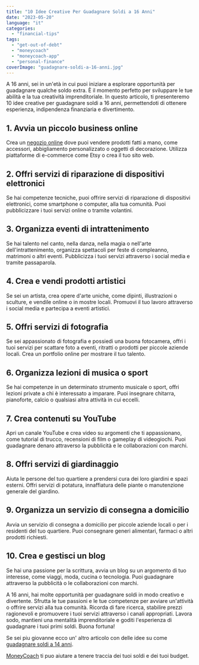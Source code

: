 ```yaml
---
title: "10 Idee Creative Per Guadagnare Soldi a 16 Anni"
date: "2023-05-20"
language: "it"
categories: 
  - "financial-tips"
tags: 
  - "get-out-of-debt"
  - "moneycoach"
  - "moneycoach-app"
  - "personal-finance"
coverImage: "guadagnare-soldi-a-16-anni.jpg"
---
```

A 16 anni, sei in un'età in cui puoi iniziare a esplorare opportunità per guadagnare qualche soldo extra. È il momento perfetto per sviluppare le tue abilità e la tua creatività imprenditoriale. In questo articolo, ti presenteremo 10 idee creative per guadagnare soldi a 16 anni, permettendoti di ottenere esperienza, indipendenza finanziaria e divertimento.

## 1\. Avvia un piccolo business online
Crea un [negozio online](/blog/come-fare-soldi-online-strategie-efficaci-per-guadagnare-dal-comfort-della-casa) dove puoi vendere prodotti fatti a mano, come accessori, abbigliamento personalizzato o oggetti di decorazione. Utilizza piattaforme di e-commerce come Etsy o crea il tuo sito web.
## 2\. Offri servizi di riparazione di dispositivi elettronici
Se hai competenze tecniche, puoi offrire servizi di riparazione di dispositivi elettronici, come smartphone o computer, alla tua comunità. Puoi pubblicizzare i tuoi servizi online o tramite volantini.
## 3\. Organizza eventi di intrattenimento
Se hai talento nel canto, nella danza, nella magia o nell'arte dell'intrattenimento, organizza spettacoli per feste di compleanno, matrimoni o altri eventi. Pubblicizza i tuoi servizi attraverso i social media e tramite passaparola.
## 4\. Crea e vendi prodotti artistici
Se sei un artista, crea opere d'arte uniche, come dipinti, illustrazioni o sculture, e vendile online o in mostre locali. Promuovi il tuo lavoro attraverso i social media e partecipa a eventi artistici.
## 5\. Offri servizi di fotografia
Se sei appassionato di fotografia e possiedi una buona fotocamera, offri i tuoi servizi per scattare foto a eventi, ritratti o prodotti per piccole aziende locali. Crea un portfolio online per mostrare il tuo talento.
## 6\. Organizza lezioni di musica o sport
Se hai competenze in un determinato strumento musicale o sport, offri lezioni private a chi è interessato a imparare. Puoi insegnare chitarra, pianoforte, calcio o qualsiasi altra attività in cui eccelli.
## 7\. Crea contenuti su YouTube
Apri un canale YouTube e crea video su argomenti che ti appassionano, come tutorial di trucco, recensioni di film o gameplay di videogiochi. Puoi guadagnare denaro attraverso la pubblicità e le collaborazioni con marchi.
## 8\. Offri servizi di giardinaggio
Aiuta le persone del tuo quartiere a prendersi cura dei loro giardini e spazi esterni. Offri servizi di potatura, innaffiatura delle piante o manutenzione generale del giardino.
## 9\. Organizza un servizio di consegna a domicilio
Avvia un servizio di consegna a domicilio per piccole aziende locali o per i residenti del tuo quartiere. Puoi consegnare generi alimentari, farmaci o altri prodotti richiesti.
## 10\. Crea e gestisci un blog
Se hai una passione per la scrittura, avvia un blog su un argomento di tuo interesse, come viaggi, moda, cucina o tecnologia. Puoi guadagnare attraverso la pubblicità o le collaborazioni con marchi.

A 16 anni, hai molte opportunità per guadagnare soldi in modo creativo e divertente. Sfrutta le tue passioni e le tue competenze per avviare un'attività o offrire servizi alla tua comunità. Ricorda di fare ricerca, stabilire prezzi ragionevoli e promuovere i tuoi servizi attraverso i canali appropriati. Lavora sodo, mantieni una mentalità imprenditoriale e goditi l'esperienza di guadagnare i tuoi primi soldi. Buona fortuna!

Se sei piu giovanne ecco un' altro articolo con delle idee su come [guadagnare soldi a 14 anni](/blog/9-modi-creativi-per-guadagnare-soldi-a-14-anni).

[MoneyCoach](/it) ti puo aiutare a tenere traccia dei tuoi soldi e dei tuoi budget.